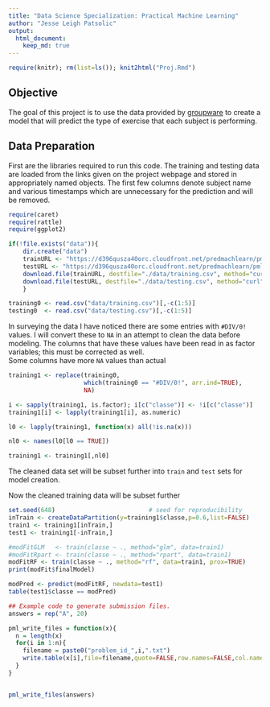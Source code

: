 ```yaml
---
title: "Data Science Specialization: Practical Machine Learning"
author: "Jesse Leigh Patsolic"
output: 
  html_document:
    keep_md: true
---
```


```r
require(knitr); rm(list=ls()); knit2html("Proj.Rmd")
```

## Objective 


The goal of this project is to use the data provided by 
[groupware](http://groupware.les.inf.puc-rio.br/har) to create a 
model that will predict the type of exercise that each subject is performing.

## Data Preparation 

First are the libraries required to run this code.
The training and testing data are loaded from the links given on the
project webpage and stored in appropriately named objects.
The first few columns denote subject name and various timestamps which
are unnecessary for the prediction and will be removed.

```r
require(caret)
require(rattle)
require(ggplot2)

if(!file.exists("data")){
    dir.create("data")
    trainURL <- "https://d396qusza40orc.cloudfront.net/predmachlearn/pml-training.csv"
    testURL <- "https://d396qusza40orc.cloudfront.net/predmachlearn/pml-testing.csv"
    download.file(trainURL, destfile="./data/training.csv", method="curl")
    download.file(testURL, destfile="./data/testing.csv", method="curl")
    }

training0 <- read.csv("data/training.csv")[,-c(1:5)]
testing0  <- read.csv("data/testing.csv")[,-c(1:5)]
```

In surveying the data I have noticed there are some entries with
`#DIV/0!` values.  I will convert these to `NA` in an attempt to clean 
the data before modeling.  The columns that have these values have been
read in as factor variables; this must be corrected as well.  
Some columns have more `NA` values than actual 

```r
training1 <- replace(training0, 
                     which(training0 == "#DIV/0!", arr.ind=TRUE),
                     NA)

i <- sapply(training1, is.factor); i[c("classe")] <- !i[c("classe")]
training1[i] <- lapply(training1[i], as.numeric)

l0 <- lapply(training1, function(x) all(!is.na(x)))

nl0 <- names(l0[l0 == TRUE])

training1 <- training1[,nl0]
```

The cleaned data set will be subset further into `train` and `test` sets
for model creation.

Now the cleaned training data will be subset further

```r
set.seed(648)                          # seed for reproducibility
inTrain <- createDataPartition(y=training1$classe,p=0.6,list=FALSE)
train1 <- training1[inTrain,]
test1 <- training1[-inTrain,]
```



```r
#modFitGLM   <- train(classe ~ ., method="glm", data=train1)
#modFitRpart <- train(classe ~ ., method="rpart", data=train1)
modFitRF <- train(classe ~ ., method="rf", data=train1, prox=TRUE)
print(modFit$finalModel)
```

```r
modPred <- predict(modFitRF, newdata=test1)
table(test1$classe == modPred)
```


















```r
## Example code to generate submission files.
answers = rep("A", 20)

pml_write_files = function(x){
  n = length(x)
  for(i in 1:n){
    filename = paste0("problem_id_",i,".txt")
    write.table(x[i],file=filename,quote=FALSE,row.names=FALSE,col.names=FALSE)
  }
}


pml_write_files(answers)
```
